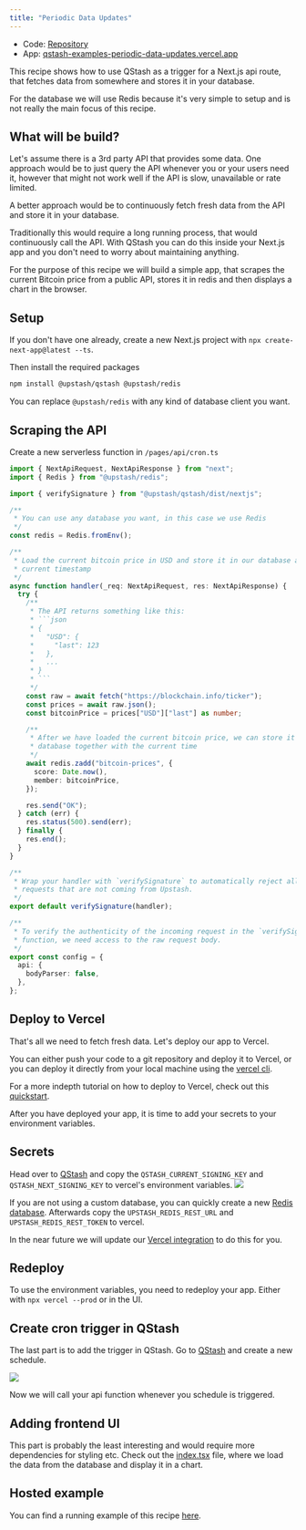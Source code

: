 ```yaml
---
title: "Periodic Data Updates"
---
```


<Note>

- Code:
  [Repository](https://github.com/upstash/qstash-examples/tree/main/periodic-data-updates)
- App:
  [qstash-examples-periodic-data-updates.vercel.app](https://qstash-examples-periodic-data-updates.vercel.app)

</Note>

This recipe shows how to use QStash as a trigger for a Next.js api route, that
fetches data from somewhere and stores it in your database.

For the database we will use Redis because it's very simple to setup and is not
really the main focus of this recipe.

## What will be build?

Let's assume there is a 3rd party API that provides some data. One approach
would be to just query the API whenever you or your users need it, however that
might not work well if the API is slow, unavailable or rate limited.

A better approach would be to continuously fetch fresh data from the API and
store it in your database.

Traditionally this would require a long running process, that would continuously
call the API. With QStash you can do this inside your Next.js app and you don't
need to worry about maintaining anything.

For the purpose of this recipe we will build a simple app, that scrapes the
current Bitcoin price from a public API, stores it in redis and then displays a
chart in the browser.

## Setup

If you don't have one already, create a new Next.js project with
`npx create-next-app@latest --ts`.

Then install the required packages

```bash
npm install @upstash/qstash @upstash/redis
```

You can replace `@upstash/redis` with any kind of database client you want.

## Scraping the API

Create a new serverless function in `/pages/api/cron.ts`

````ts
import { NextApiRequest, NextApiResponse } from "next";
import { Redis } from "@upstash/redis";

import { verifySignature } from "@upstash/qstash/dist/nextjs";

/**
 * You can use any database you want, in this case we use Redis
 */
const redis = Redis.fromEnv();

/**
 * Load the current bitcoin price in USD and store it in our database at the
 * current timestamp
 */
async function handler(_req: NextApiRequest, res: NextApiResponse) {
  try {
    /**
     * The API returns something like this:
     * ```json
     * {
     *   "USD": {
     *     "last": 123
     *   },
     *   ...
     * }
     * ```
     */
    const raw = await fetch("https://blockchain.info/ticker");
    const prices = await raw.json();
    const bitcoinPrice = prices["USD"]["last"] as number;

    /**
     * After we have loaded the current bitcoin price, we can store it in the
     * database together with the current time
     */
    await redis.zadd("bitcoin-prices", {
      score: Date.now(),
      member: bitcoinPrice,
    });

    res.send("OK");
  } catch (err) {
    res.status(500).send(err);
  } finally {
    res.end();
  }
}

/**
 * Wrap your handler with `verifySignature` to automatically reject all
 * requests that are not coming from Upstash.
 */
export default verifySignature(handler);

/**
 * To verify the authenticity of the incoming request in the `verifySignature`
 * function, we need access to the raw request body.
 */
export const config = {
  api: {
    bodyParser: false,
  },
};
````

## Deploy to Vercel

That's all we need to fetch fresh data. Let's deploy our app to Vercel.

You can either push your code to a git repository and deploy it to Vercel, or
you can deploy it directly from your local machine using the
[vercel cli](https://vercel.com/docs/cli).

For a more indepth tutorial on how to deploy to Vercel, check out this
[quickstart](/qstash/quickstarts/vercel-nextjs#4-deploy-to-vercel).

After you have deployed your app, it is time to add your secrets to your
environment variables.

## Secrets

Head over to [QStash](https://console.upstash.com/qstash) and copy the
`QSTASH_CURRENT_SIGNING_KEY` and `QSTASH_NEXT_SIGNING_KEY` to vercel's
environment variables. ![](/img/qstash/vercel_env.png)

If you are not using a custom database, you can quickly create a new
[Redis database](https://console.upstash.com/redis). Afterwards copy the
`UPSTASH_REDIS_REST_URL` and `UPSTASH_REDIS_REST_TOKEN` to vercel.

In the near future we will update our
[Vercel integration](https://vercel.com/integrations/upstash) to do this for
you.

## Redeploy

To use the environment variables, you need to redeploy your app. Either with
`npx vercel --prod` or in the UI.

## Create cron trigger in QStash

The last part is to add the trigger in QStash. Go to
[QStash](https://console.upstash.com/qstash) and create a new schedule.

![](/img/qstash/schedule.png)

Now we will call your api function whenever you schedule is triggered.

## Adding frontend UI

This part is probably the least interesting and would require more dependencies
for styling etc. Check out the
[index.tsx](https://github.com/upstash/qstash-examples/blob/main/periodic-data-updates/pages/index.tsx)
file, where we load the data from the database and display it in a chart.

## Hosted example

You can find a running example of this recipe
[here](https://qstash-examples-periodic-data-updates.vercel.app/).

